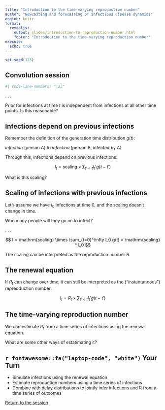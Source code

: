 ```yaml
---
title: "Introduction to the time-varying reproduction number"
author: "Nowcasting and forecasting of infectious disease dynamics"
engine: knitr
format:
  revealjs:
    output: slides/introduction-to-reproduction-number.html
    footer: "Introduction to the time-varying reproduction number"
execute:
  echo: true
---
```


```r
set.seed(123)
```

## Convolution session {.smaller}

```stan
#| code-line-numbers: "|23"
```

. . .

Prior for infections at time $t$ is independent from infections at all other time points. Is this reasonable?

## Infections depend on previous infections

Remember the definition of the generation time distribution $g(t)$:

*infection* (person A) to *infection* (person B, infected by A)

Through this, infections depend on previous infections:

$$
I_t = \mathrm{scaling} \times \sum_{t' < t} I_t' g(t - t')
$$

What is this scaling?

## Scaling of infections with previous infections

Let's assume we have $I_0$ infections at time 0, and the scaling doesn't change in time.

Who many people will they go on to infect?

. . .

$$
I = \mathrm{scaling} \times \sum_{t=0}^\infty I_0 g(t) = \mathrm{scaling} * I_0
$$

The scaling can be interpreted as the reproduction number $R$.

## The renewal equation

If $R_t$ can change over time, it can still be interpreted as the ("instantaneous") repreoduction number:

$$
I_t = R_t \times \sum_{t' < t} I_t' g(t - t')
$$

## The time-varying reproduction number

We can estimate $R_t$ from a time series of infections using the renewal equation.

What are some other ways of estatimating it?

## `r fontawesome::fa("laptop-code", "white")` Your Turn {background-color="#447099" transition="fade-in"}

- Simulate infections using the renewal equation
- Estimate reproduction numbers using a time series of infections
- Combine with delay distributions to jointly infer infections and R from a time series of outcomes

[Return to the session](../R-estimation-and-the-renewal-equation)
